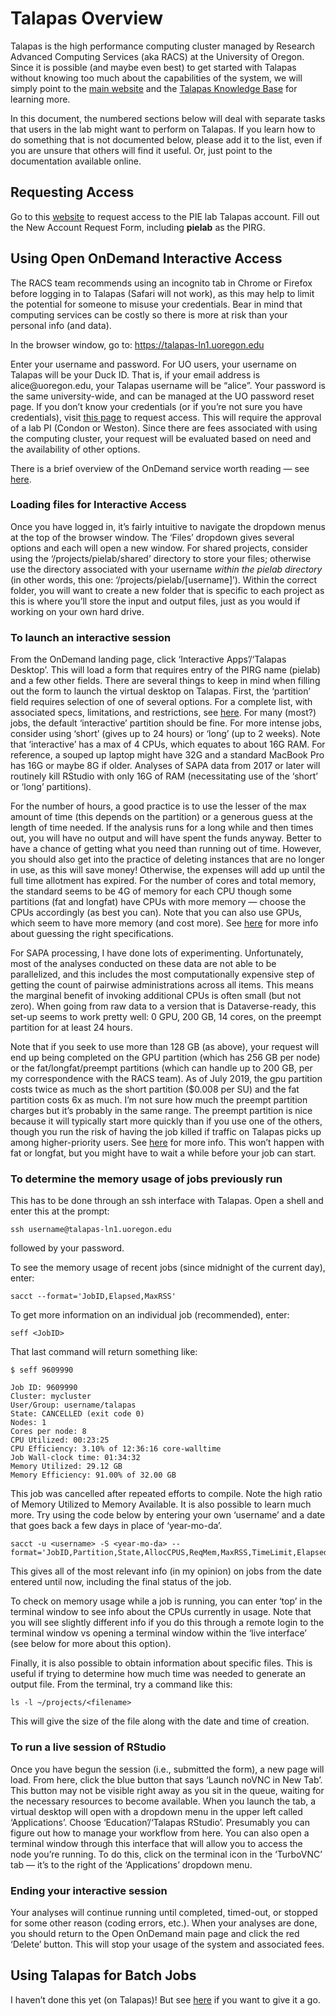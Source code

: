 # Talapas Overview

Talapas is the high performance computing cluster managed by Research Advanced Computing Services (aka RACS) at the University of Oregon. Since it is possible (and maybe even best) to get started with Talapas without knowing too much about the capabilities of the system, we will simply point to the [main website](https://hpcf.uoregon.edu/content/talapas) and the [Talapas Knowledge Base](https://hpcrcf.atlassian.net/wiki/spaces/TCP/overview) for learning more.

In this document, the numbered sections below will deal with separate tasks that users in the lab might want to perform on Talapas. If you learn how to do something that is not documented below, please add it to the list, even if you are unsure that others will find it useful. Or, just point to the documentation available online.

## Requesting Access

Go to this [website](https://hpcrcf.atlassian.net/servicedesk/customer/portal/1) to request access to the PIE lab Talapas account. Fill out the New Account Request Form, including **pielab** as the PIRG.

## Using Open OnDemand Interactive Access

The RACS team recommends using an incognito tab in Chrome or Firefox before logging in to Talapas (Safari will not work), as this may help to limit the potential for someone to misuse your credentials. Bear in mind that computing services can be costly so there is more at risk than your personal info (and data).

In the browser window, go to:
<https://talapas-ln1.uoregon.edu>

Enter your username and password. For UO users, your username on Talapas will be your Duck ID. That is, if your email address is alice@uoregon.edu, your Talapas username will be "alice". Your password is the same university-wide, and can be managed at the UO password reset page. If you don't know your credentials (or if you're not sure you have credentials), visit [this page](https://hpcf.uoregon.edu/content/request-access) to request access. This will require the approval of a lab PI (Condon or Weston). Since there are fees associated with using the computing cluster, your request will be evaluated based on need and the availability of other options.

There is a brief overview of the OnDemand service worth reading --- see [here](https://hpcrcf.atlassian.net/wiki/spaces/TCP/pages/922746881/Open+OnDemand).

### Loading files for Interactive Access

Once you have logged in, it's fairly intuitive to navigate the dropdown menus at the top of the browser window. The 'Files' dropdown gives several options and each will open a new window. For shared projects, consider using the '/projects/pielab/shared' directory to store your files; otherwise use the directory associated with your username *within the pielab directory* (in other words, this one: '/projects/pielab/[username]'). Within the correct folder, you will want to create a new folder that is specific to each project as this is where you'll store the input and output files, just as you would if working on your own hard drive.

### To launch an interactive session

From the OnDemand landing page, click 'Interactive Apps'/'Talapas Desktop'. This will load a form that requires entry of the PIRG name (pielab) and a few other fields. There are several things to keep in mind when filling out the form to launch the virtual desktop on Talapas. First, the 'partition' field requires selection of one of several options. For a complete list, with associated specs, limitations, and restrictions, see [here](https://hpcrcf.atlassian.net/wiki/spaces/TCP/pages/7285967/Partition+List). For many (most?) jobs, the default 'interactive' partition should be fine. For more intense jobs, consider using 'short' (gives up to 24 hours) or 'long' (up to 2 weeks). Note that 'interactive' has a max of 4 CPUs, which equates to about 16G RAM. For reference, a souped up laptop might have 32G and a standard MacBook Pro has 16G or maybe 8G if older. Analyses of SAPA data from 2017 or later will routinely kill RStudio with only 16G of RAM (necessitating use of the 'short' or 'long' partitions).

For the number of hours, a good practice is to use the lesser of the max amount of time (this depends on the partition) or a generous guess at the length of time needed. If the analysis runs for a long while and then times out, you will have no output and will have spent the funds anyway. Better to have a chance of getting what you need than running out of time. However, you should also get into the practice of deleting instances that are no longer in use, as this will save money! Otherwise, the expenses will add up until the full time allotment has expired. For the number of cores and total memory, the standard seems to be 4G of memory for each CPU though some partitions (fat and longfat) have CPUs with more memory --- choose the CPUs accordingly (as best you can). Note that you can also use GPUs, which seem to have more memory (and cost more). See [here](https://hpcrcf.atlassian.net/wiki/spaces/TCP/pages/364773381/Memory) for more info about guessing the right specifications. 

For SAPA processing, I have done lots of experimenting. Unfortunately, most of the analyses conducted on these data are not able to be parallelized, and this includes the most computationally expensive step of getting the count of pairwise administrations across all items. This means the marginal benefit of invoking additional CPUs is often small (but not zero). When going from raw data to a version that is Dataverse-ready, this set-up seems to work pretty well: 0 GPU, 200 GB, 14 cores, on the preempt partition for at least 24 hours. 

Note that if you seek to use more than 128 GB (as above), your request will end up being completed on the GPU partition (which has 256 GB per node) or the fat/longfat/preempt partitions (which can handle up to 200 GB, per my correspondence with the RACS team). As of July 2019, the gpu partition costs twice as much as the short partition ($0.008 per SU) and the fat partition costs 6x as much. I'm not sure how much the preempt partition charges but it's probably in the same range. The preempt partition is nice because it will typically start more quickly than if you use one of the others, though you run the risk of having the job killed if traffic on Talapas picks up among higher-priority users. See [here](https://hpcrcf.atlassian.net/wiki/spaces/TCP/pages/733184001/How-to+Use+the+preempt+Partition) for more info. This won't happen with fat or longfat, but you might have to wait a while before your job can start.

### To determine the memory usage of jobs previously run

This has to be done through an ssh interface with Talapas. Open a shell and enter this at the prompt:

```ssh
ssh username@talapas-ln1.uoregon.edu
```
followed by your password.

To see the memory usage of recent jobs (since midnight of the current day), enter:

```summary
sacct --format='JobID,Elapsed,MaxRSS'
```

To get more information on an individual job (recommended), enter:

```info
seff <JobID>
```

That last command will return something like:

```seff
$ seff 9609990

Job ID: 9609990
Cluster: mycluster
User/Group: username/talapas
State: CANCELLED (exit code 0)
Nodes: 1
Cores per node: 8
CPU Utilized: 00:23:25
CPU Efficiency: 3.10% of 12:36:16 core-walltime
Job Wall-clock time: 01:34:32
Memory Utilized: 29.12 GB
Memory Efficiency: 91.00% of 32.00 GB
```

This job was cancelled after repeated efforts to compile. Note the high ratio of Memory Utilized to Memory Available. It is also possible to learn much more. Try using the code below by entering your own 'username' and a date that goes back a few days in place of 'year-mo-da'.

```more
sacct -u <username> -S <year-mo-da> --format='JobID,Partition,State,AllocCPUS,ReqMem,MaxRSS,TimeLimit,Elapsed'
```

This gives all of the most relevant info (in my opinion) on jobs from the date entered until now, including the final status of the job.

To check on memory usage while a job is running, you can enter 'top' in the terminal window to see info about the CPUs currently in usage. Note that you will see slightly different info if you do this through a remote login to the terminal window vs opening a terminal window within the 'live interface' (see below for more about this option).

Finally, it is also possible to obtain information about specific files. This is useful if trying to determine how much time was needed to generate an output file. From the terminal, try a command like this:

```fileinfo
ls -l ~/projects/<filename>
```

This will give the size of the file along with the date and time of creation.

### To run a live session of RStudio

Once you have begun the session (i.e., submitted the form), a new page will load. From here, click the blue button that says 'Launch noVNC in New Tab'. This button may not be visible right away as you sit in the queue, waiting for the necessary resources to become available. When you launch the tab, a virtual desktop will open with a dropdown menu in the upper left called 'Applications'. Choose 'Education'/'Talapas RStudio'. Presumably you can figure out how to manage your workflow from here. You can also open a terminal window through this interface that will allow you to access the node you're running. To do this, click on the terminal icon in the 'TurboVNC' tab --- it's to the right of the 'Applications' dropdown menu.

### Ending your interactive session

Your analyses will continue running until completed, timed-out, or stopped for some other reason (coding errors, etc.). When your analyses are done, you should return to the Open OnDemand main page and click the red 'Delete' button. This will stop your usage of the system and associated fees.

## Using Talapas for Batch Jobs

I haven't done this yet (on Talapas)! But see [here](https://hpcrcf.atlassian.net/wiki/spaces/TCP/pages/7286491/How-to+Submit+a+Job) if you want to give it a go.